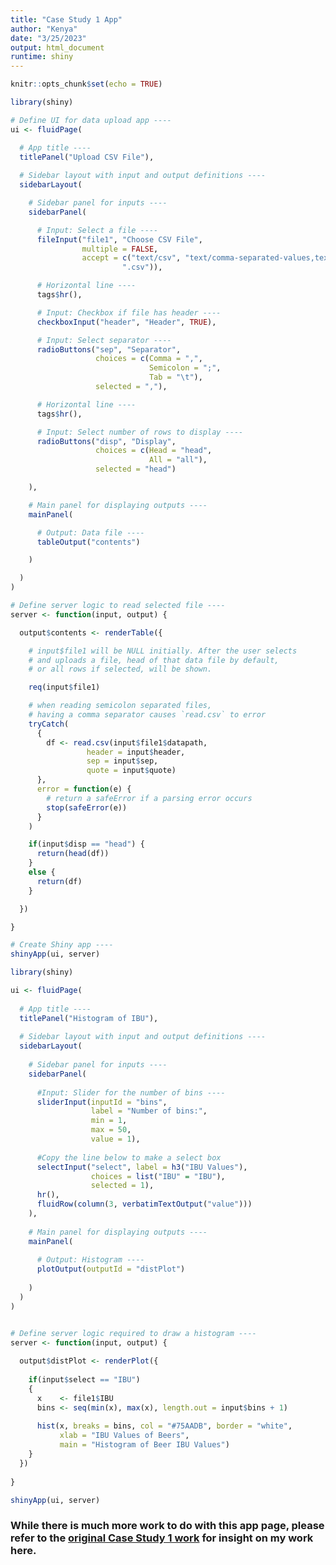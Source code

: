 ```yaml
---
title: "Case Study 1 App"
author: "Kenya"
date: "3/25/2023"
output: html_document
runtime: shiny
---
```


```r
knitr::opts_chunk$set(echo = TRUE)
```

```r

library(shiny)

# Define UI for data upload app ----
ui <- fluidPage(

  # App title ----
  titlePanel("Upload CSV File"),
 
  # Sidebar layout with input and output definitions ----
  sidebarLayout(

    # Sidebar panel for inputs ----
    sidebarPanel(

      # Input: Select a file ----
      fileInput("file1", "Choose CSV File",
                multiple = FALSE,
                accept = c("text/csv", "text/comma-separated-values,text/plain",
                         ".csv")),

      # Horizontal line ----
      tags$hr(),

      # Input: Checkbox if file has header ----
      checkboxInput("header", "Header", TRUE),

      # Input: Select separator ----
      radioButtons("sep", "Separator",
                   choices = c(Comma = ",",
                               Semicolon = ";",
                               Tab = "\t"),
                   selected = ","),

      # Horizontal line ----
      tags$hr(),

      # Input: Select number of rows to display ----
      radioButtons("disp", "Display",
                   choices = c(Head = "head",
                               All = "all"),
                   selected = "head")

    ),

    # Main panel for displaying outputs ----
    mainPanel(

      # Output: Data file ----
      tableOutput("contents")

    )

  )
)

# Define server logic to read selected file ----
server <- function(input, output) {

  output$contents <- renderTable({

    # input$file1 will be NULL initially. After the user selects
    # and uploads a file, head of that data file by default,
    # or all rows if selected, will be shown.

    req(input$file1)

    # when reading semicolon separated files,
    # having a comma separator causes `read.csv` to error
    tryCatch(
      {
        df <- read.csv(input$file1$datapath,
                 header = input$header,
                 sep = input$sep,
                 quote = input$quote)
      },
      error = function(e) {
        # return a safeError if a parsing error occurs
        stop(safeError(e))
      }
    )

    if(input$disp == "head") {
      return(head(df))
    }
    else {
      return(df)
    }

  })

}

# Create Shiny app ----
shinyApp(ui, server)
```
```r

library(shiny)

ui <- fluidPage(
  
  # App title ----
  titlePanel("Histogram of IBU"),
  
  # Sidebar layout with input and output definitions ----
  sidebarLayout(
    
    # Sidebar panel for inputs ----
    sidebarPanel(
      
      #Input: Slider for the number of bins ----
      sliderInput(inputId = "bins",
                  label = "Number of bins:",
                  min = 1,
                  max = 50,
                  value = 1),
      
      #Copy the line below to make a select box 
      selectInput("select", label = h3("IBU Values"), 
                  choices = list("IBU" = "IBU"), 
                  selected = 1),
      hr(),
      fluidRow(column(3, verbatimTextOutput("value")))
    ),
    
    # Main panel for displaying outputs ----
    mainPanel(
      
      # Output: Histogram ----
      plotOutput(outputId = "distPlot")
      
    )
  )
)


# Define server logic required to draw a histogram ----
server <- function(input, output) {
  
  output$distPlot <- renderPlot({
    
    if(input$select == "IBU")
    {
      x    <- file1$IBU
      bins <- seq(min(x), max(x), length.out = input$bins + 1)
      
      hist(x, breaks = bins, col = "#75AADB", border = "white",
           xlab = "IBU Values of Beers",
           main = "Histogram of Beer IBU Values")
    }
  })
  
}

shinyApp(ui, server)
```

### While there is much more work to do with this app page, please refer to the [original Case Study 1 work](https://kenyaroy.github.io/Case-Study-1.html) for insight on my work here.
